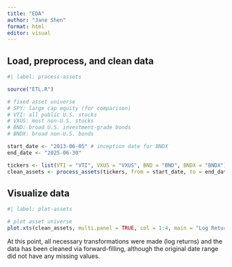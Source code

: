 ```yaml
---
title: "EDA"
author: "Jane Shen"
format: html
editor: visual
---
```


## Load, preprocess, and clean data

```r
#| label: process-assets

source("ETL.R")

# fixed asset universe
# SPY: large cap equity (for comparison)
# VTI: all public U.S. stocks
# VXUS: most non-U.S. stocks
# BND: broad U.S. investment-grade bonds
# BNDX: broad non-U.S. bonds

start_date <- "2013-06-05" # inception date for BNDX
end_date <- "2025-06-30"

tickers <- list(VTI = "VTI", VXUS = "VXUS", BND = "BND", BNDX = "BNDX")
clean_assets <- process_assets(tickers, from = start_date, to = end_date) # xts object
```

## Visualize data

```r
#| label: plot-assets

# plot asset universe
plot.xts(clean_assets, multi.panel = TRUE, col = 1:4, main = "Log Returns for Fixed Asset Universe")
```

At this point, all necessary transformations were made (log returns) and the data has been cleaned via forward-filling, although the original date range did not have any missing values.
